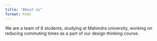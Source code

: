 ```yaml
---
title: "About us"
format: html
---
```


We are a team of 8 students, studying at Mahindra university, working on reducing commuting times as a part of our design thinking course.

